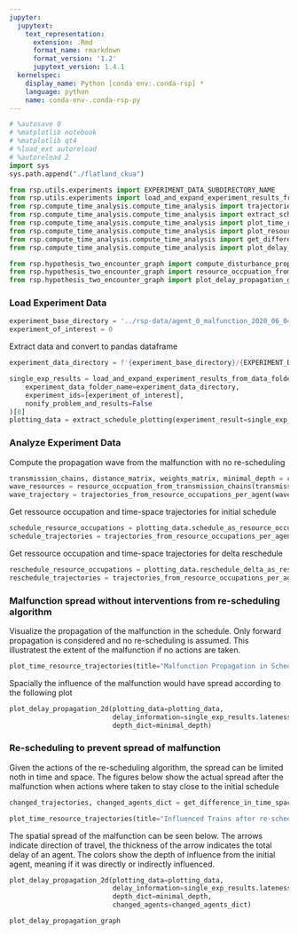 ```yaml
---
jupyter:
  jupytext:
    text_representation:
      extension: .Rmd
      format_name: rmarkdown
      format_version: '1.2'
      jupytext_version: 1.4.1
  kernelspec:
    display_name: Python [conda env:.conda-rsp] *
    language: python
    name: conda-env-.conda-rsp-py
---
```


```python
# %autosave 0
# %matplotlib notebook
# %matplotlib qt4
# %load_ext autoreload
# %autoreload 2
import sys
sys.path.append("./flatland_ckua")

from rsp.utils.experiments import EXPERIMENT_DATA_SUBDIRECTORY_NAME
from rsp.utils.experiments import load_and_expand_experiment_results_from_data_folder
from rsp.compute_time_analysis.compute_time_analysis import trajectories_from_resource_occupations_per_agent
from rsp.compute_time_analysis.compute_time_analysis import extract_schedule_plotting
from rsp.compute_time_analysis.compute_time_analysis import plot_time_resource_trajectories
from rsp.compute_time_analysis.compute_time_analysis import plot_resource_time_diagrams
from rsp.compute_time_analysis.compute_time_analysis import get_difference_in_time_space_trajectories
from rsp.compute_time_analysis.compute_time_analysis import plot_delay_propagation_2d

from rsp.hypothesis_two_encounter_graph import compute_disturbance_propagation_graph
from rsp.hypothesis_two_encounter_graph import resource_occpuation_from_transmission_chains
from rsp.hypothesis_two_encounter_graph import plot_delay_propagation_graph

```

### Load Experiment Data

```python
experiment_base_directory = '../rsp-data/agent_0_malfunction_2020_06_04T19_17_28/'
experiment_of_interest = 0
```

Extract data and convert to pandas dataframe

```python
experiment_data_directory = f'{experiment_base_directory}/{EXPERIMENT_DATA_SUBDIRECTORY_NAME}'

single_exp_results = load_and_expand_experiment_results_from_data_folder(
    experiment_data_folder_name=experiment_data_directory,
    experiment_ids=[experiment_of_interest],
    nonify_problem_and_results=False
)[0]
plotting_data = extract_schedule_plotting(experiment_result=single_exp_results)
```

### Analyze Experiment Data

Compute the propagation wave from the malfunction with no re-scheduling

```python
transmission_chains, distance_matrix, weights_matrix, minimal_depth = compute_disturbance_propagation_graph(schedule_plotting=plotting_data)
wave_resources = resource_occpuation_from_transmission_chains(transmission_chains)
wave_trajectory = trajectories_from_resource_occupations_per_agent(wave_resources,plotting_data.plotting_information)
```

Get ressource occupation and time-space trajectories for initial schedule

```python
schedule_resource_occupations = plotting_data.schedule_as_resource_occupations.sorted_resource_occupations_per_agent
schedule_trajectories = trajectories_from_resource_occupations_per_agent(schedule_resource_occupations,plotting_data.plotting_information)
```

Get ressource occupation and time-space trajectories for delta reschedule

```python
reschedule_resource_occupations = plotting_data.reschedule_delta_as_resource_occupations.sorted_resource_occupations_per_agent
reschedule_trajectories = trajectories_from_resource_occupations_per_agent(reschedule_resource_occupations,plotting_data.plotting_information)
```

### Malfunction spread without interventions from re-scheduling algorithm

Visualize the propagation of the malfunction in the schedule. Only forward propagation is considered and no re-scheduling is assumed. This illustratest the extent of the malfunction if no actions are taken.

```python
plot_time_resource_trajectories(title="Malfunction Propagation in Schedule",trajectories=schedule_trajectories,ranges=plotting_data.plotting_information.dimensions,malfunction=plotting_data.malfunction,malfunction_wave=wave_trajectory)
```

Spacially the influence of the malfunction would have spread according to the following plot

```python
plot_delay_propagation_2d(plotting_data=plotting_data,
                          delay_information=single_exp_results.lateness_delta_after_malfunction,
                          depth_dict=minimal_depth)
```

### Re-scheduling to prevent spread of malfunction

Given the actions of the re-scheduling algorithm, the spread can be limited noth in time and space. The figures below show the actual spread after the malfunction when actions where taken to stay close to the initial schedule

```python
changed_trajectories, changed_agents_dict = get_difference_in_time_space_trajectories(trajectories_a=schedule_trajectories, trajectories_b=reschedule_trajectories)
```

```python
plot_time_resource_trajectories(title="Influenced Trains after re-scheduling",trajectories=changed_trajectories,ranges=plotting_data.plotting_information.dimensions,malfunction=plotting_data.malfunction)
```

The spatial spread of the malfunction can be seen below. The arrows indicate direction of travel, the thickness of the arrow indicates the total delay of an agent. The colors show the depth of influence from the initial agent, meaning if it was directly or indirectly influenced.

```python
plot_delay_propagation_2d(plotting_data=plotting_data,
                          delay_information=single_exp_results.lateness_delta_after_malfunction, 
                          depth_dict=minimal_depth,
                          changed_agents=changed_agents_dict)
```

```python
plot_delay_propagation_graph
```
